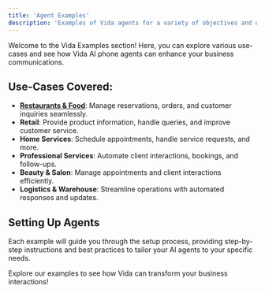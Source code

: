 ```yaml
---
title: 'Agent Examples'
description: 'Examples of Vida agents for a variety of objectives and use-cases.'
---
```


Welcome to the Vida Examples section! Here, you can explore various use-cases and see how Vida AI phone agents can enhance your business communications.

## Use-Cases Covered:
- **[Restaurants & Food](/api-reference/examples/restaurants)**: Manage reservations, orders, and customer inquiries seamlessly.
- **Retail**: Provide product information, handle queries, and improve customer service.
- **Home Services**: Schedule appointments, handle service requests, and more.
- **Professional Services**: Automate client interactions, bookings, and follow-ups.
- **Beauty & Salon**: Manage appointments and client interactions efficiently.
- **Logistics & Warehouse**: Streamline operations with automated responses and updates.

## Setting Up Agents
Each example will guide you through the setup process, providing step-by-step instructions and best practices to tailor your AI agents to your specific needs.

Explore our examples to see how Vida can transform your business interactions!


